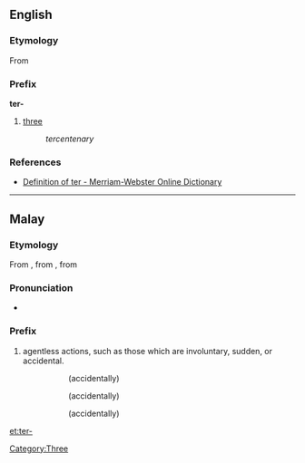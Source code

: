 {{also|Appendix:Variations of "ter"}}
==English==

===Etymology===
From {{etyl|la}} {{term|lang=la|ter||three times}}

===Prefix===
'''ter-'''

# [[three]]
#: ''tercentenary''

===References===
* [http://m-w.com/dictionary/ter- Definition of ter - Merriam-Webster Online Dictionary]

[[Category:Three]]

----

==Malay==

===Etymology===
From {{proto|Malayic|tAr-|lang=ms}}, from {{proto|Malayo-Polynesian|taʀ-|lang=ms}}, from {{proto|Austronesian|taʀ-|lang=ms}}

===Pronunciation===
* {{IPA|/tə(r)/|lang=ms}}

===Prefix===
{{head|ms|prefix}}

# agentless actions, such as those which are involuntary, sudden, or accidental.
#: {{l|ms|terbaling}}
#:: (accidentally) {{l|en|threw}}
#: {{l|ms|tertidur}}
#:: (accidentally) {{l|en|slept}}
#: {{l|ms|terberi}}
#:: (accidentally) {{l|en|gave}}

[[et:ter-]]